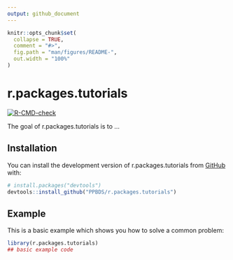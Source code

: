 ```yaml
---
output: github_document
---
```


<!-- README.md is generated from README.Rmd. Please edit that file -->

```r
knitr::opts_chunk$set(
  collapse = TRUE,
  comment = "#>",
  fig.path = "man/figures/README-",
  out.width = "100%"
)
```

# r.packages.tutorials

<!-- badges: start -->
[![R-CMD-check](https://github.com/PPBDS/r.packages.tutorials/actions/workflows/R-CMD-check.yaml/badge.svg)](https://github.com/PPBDS/r.packages.tutorials/actions/workflows/R-CMD-check.yaml)
<!-- badges: end -->

The goal of r.packages.tutorials is to ...

## Installation

You can install the development version of r.packages.tutorials from [GitHub](https://github.com/) with:

``` r
# install.packages("devtools")
devtools::install_github("PPBDS/r.packages.tutorials")
```

## Example

This is a basic example which shows you how to solve a common problem:

```r
library(r.packages.tutorials)
## basic example code
```

